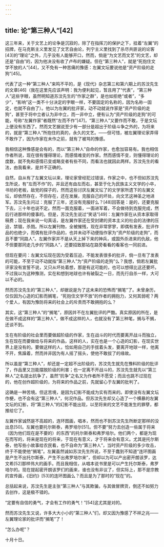 ```yaml
---
---
---
```

title: 论“第三种人”[42]
---




这三年来，关于文艺上的论争是沉寂的，除了在指挥刀的保护之下，挂着“左翼”的招牌，在马克斯主义里发见了文艺自由论，列宁主义里找到了杀尽共匪说的论客[43]的“理论”之外，几乎没有人能够开口，然而，倘是“为文艺而文艺”的文艺，却还是“自由”的，因为他决没有收了卢布的嫌疑。但在“第三种人”，就是“死抱住文学不放的人”[44]，又不免有一种苦痛的豫感：左翼文坛要说他是“资产阶级的走狗”[45]。

代表了这一种“第三种人”来鸣不平的，是《现代》杂志第三和第六期上的苏汶先生的文章[46]（我在这里先应该声明：我为便利起见，暂且用了“代表”，“第三种人”这些字眼，虽然明知道苏汶先生的“作家之群”，是也如拒绝“或者”，“多少”，“影响”这一类不十分决定的字眼一样，不要固定的名称的，因为名称一固定，也就不自由了）。他以为左翼的批评家，动不动就说作家是“资产阶级的走狗”，甚至于将中立者认为非中立，而一非中立，便有认为“资产阶级的走狗”的可能，号称“左翼作家”者既然“左而不作”[47]，“第三种人”又要作而不敢，于是文坛上便没有东西了。然而文艺据说至少有一部分是超出于阶级斗争之外的，为将来的，就是“第三种人”所抱住的真的，永久的文艺。——但可惜，被左翼理论家弄得不敢作了，因为作家在未作之前，就有了被骂的豫感。

我相信这种豫感是会有的，而以“第三种人”自命的作家，也愈加容易有。我也相信作者所说，现在很有懂得理论，而感情难变的作家。然而感情不变，则懂得理论的度数，就不免和感情已变或略变者有些不同，而看法也就因此两样。苏汶先生的看法，由我看来，是并不正确的。

自然，自从有了左翼文坛以来，理论家曾经犯过错误，作家之中，也不但如苏汶先生所说，有“左而不作”的，并且还有由左而右，甚至于化为民族主义文学的小卒，书坊的老板，敌党的探子的，然而这些讨厌左翼文坛了的文学家所遗下的左翼文坛，却依然存在，不但存在，还在发展，克服自己的坏处，向文艺这神圣之地进军。苏汶先生问过：克服了三年，还没有克服好么？[48]回答是：是的，还要克服下去，三十年也说不定。然而一面克服着，一面进军着，不会做待到克服完成，然后行进那样的傻事的。但是，苏汶先生说过“笑话”[49]：左翼作家在从资本家取得稿费；现在我来说一句真话，是左翼作家还在受封建的资本主义的社会的法律的压迫，禁锢，杀戮。所以左翼刊物，全被摧残，现在非常寥寥，即偶有发表，批评作品的也绝少，而偶有批评作品的，也并未动不动便指作家为“资产阶级的走狗”，而且不要“同路人”。左翼作家并不是从天上掉下来的神兵，或国外杀进来的仇敌，他不但要那同走几步的“同路人”，还要招致那站在路旁看看的看客也一同前进。

但现在要问：左翼文坛现在因为受着压迫，不能发表很多的批评，倘一旦有了发表的可能，不至于动不动就指“第三种人”为“资产阶级的走狗”么？我想，倘若左翼批评家没有宣誓不说，又只从坏处着想，那是有这可能的，也可以想得比这还要坏。不过我以为这种豫测，实在和想到地球也许有破裂之一日，而先行自杀一样，大可以不必的。

然而苏汶先生的“第三种人”，却据说是为了这未来的恐怖而“搁笔”了。未曾身历，仅仅因为心造的幻影而搁笔，“死抱住文学不放”的作者的拥抱力，又何其弱呢？两个爱人，有因为豫防将来的社会上的斥责而不敢拥抱的么？

其实，这“第三种人”的“搁笔”，原因并不在左翼批评的严酷。真实原因的所在，是在做不成这样的“第三种人”，做不成这样的人，也就没有了第三种笔，搁与不搁，还谈不到。

生在有阶级的社会里而要做超阶级的作家，生在战斗的时代而要离开战斗而独立，生在现在而要做给与将来的作品，这样的人，实在也是一个心造的幻影，在现实世界上是没有的。要做这样的人，恰如用自己的手拔着头发，要离开地球一样，他离不开，焦躁着，然而并非因为有人摇了摇头，使他不敢拔了的缘故。

所以虽是“第三种人”，却还是一定超不出阶级的，苏汶先生就先在豫料阶级的批评了，作品里又岂能摆脱阶级的利害；也一定离不开战斗的，苏汶先生就先以“第三种人”之名提出抗争了，虽然“抗争”之名又为作者所不愿受；而且也跳不过现在的，他在创作超阶级的，为将来的作品之前，先就留心于左翼的批判了。

这确是一种苦境。但这苦境，是因为幻影不能成为实有而来的。即使没有左翼文坛作梗，也不会有这“第三种人”，何况作品。但苏汶先生却又心造了一个横暴的左翼文坛的幻影，将“第三种人”的幻影不能出现，以至将来的文艺不能发生的罪孽，都推给它了。

左翼作家诚然是不高超的，连环图画，唱本，然而也不到苏汶先生所断定那样的没出息[50]。左翼也要托尔斯泰，弗罗培尔[51]。但不要“努力去创造一些属于将来（因为他们现在是不要的）的东西”的托尔斯泰和弗罗培尔。他们两个，都是为现在而写的，将来是现在的将来，于现在有意义，才于将来会有意义。尤其是托尔斯泰，他写些小故事给农民看，也不自命为“第三种人”，当时资产阶级的多少攻击，终于不能使他“搁笔”。左翼虽然诚如苏汶先生所说，不至于蠢到不知道“连环图画是产生不出托尔斯泰，产生不出弗罗培尔来”，但却以为可以产出密开朗该罗，达文希[52]那样伟大的画手。而且我相信，从唱本说书里是可以产生托尔斯泰，弗罗培尔的。现在提起密开朗该罗们的画来，谁也没有非议了，但实际上，那不是宗教的宣传画，《旧约》[53]的连环图画么？而且是为了那时的“现在”的。

总括起来说，苏汶先生是主张“第三种人”与其欺骗，与其做冒牌货，倒还不如努力去创作，这是极不错的。

“定要有自信的勇气，才会有工作的勇气！”[54]这尤其是对的。

然而苏汶先生又说，许多大大小小的“第三种人”们，却又因为豫感了不祥之兆——左翼理论家的批评而“搁笔”了！

“怎么办呢”？

十月十日。